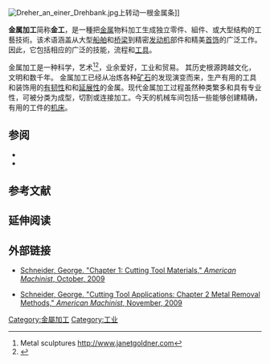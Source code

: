 {{expand|time=2014-07-15T12:42:29+00:00}}
[[File:Dreher_an_einer_Drehbank.jpg|thumb]]上转动一根金属条]]

'''金属加工'''简称'''金工'''，是一種把[[金属|金属]]物料加工生成独立零件、組件、或大型结构的工藝技術。该术语涵盖从大型[[船舶|船舶]]和[[桥梁|桥梁]]到精密[[发动机|发动机]]部件和精美[[首饰|首饰]]的广泛工作。 因此，它包括相应的广泛的技能，流程和[[工具|工具]]。

金属加工是一种科学，艺术<ref>Metal sculptures http://www.janetgoldner.com</ref><ref>{{cite web|url=http://idiotdiary.com/this-steampunk-metal-scupltures-by-igor-verniy-will-leave-your-jaws-wide-open/|title=Steampunk Metal Sculptures|date=|accessdate=2012-08-30|deadurl=yes|archiveurl=https://web.archive.org/web/20150707190819/http://idiotdiary.com/this-steampunk-metal-scupltures-by-igor-verniy-will-leave-your-jaws-wide-open/|archivedate=2015-07-07}}</ref>，业余爱好，工业和贸易。 其历史根源跨越文化，文明和数千年。 金属加工已经从冶炼各种[[矿石|矿石]]的发现演变而来，生产有用的工具和装饰用的[[延展性|有韧性]]和和[[延展性|延展性]]的金属。现代金属加工过程虽然种类繁多和具有专业性，可被分类为成型，切割或连接加工。今天的机械车间包括一些能够创建精确，有用的工件的[[机床|机床]]。

== 参阅 ==
* {{le|金属加工职业列表|List of metalworking occupations}}
* {{le|金属测试|Metal Testing}}

==参考文献==
{{reflist}}

== 延伸阅读 ==
{{Wikisource further reading}}

== 外部链接 ==
<!--
     Do not place advertisements here.
     COMMERCIAL LINKS WILL BE REMOVED.
     See this article's talk page, WP:EL, and WP:SPAM for more information.
     Wikipedia is not a link directory.  Consider submitting your link to DMOZ instead.
-->
{{Commons category}}
* {{En}}[https://web.archive.org/web/20100114053711/http://americanmachinist.com/304/Issue/Article/False/84907/Issue Schneider, George. "Chapter 1: Cutting Tool Materials," ''American Machinist'', October, 2009]
* {{En}}[https://archive.is/20130101204823/http://www.americanmachinist.com/304/Issue/Article/False/85010/Issue Schneider, George. "Cutting Tool Applications: Chapter 2 Metal Removal Methods," ''American Machinist'', November, 2009]

{{金屬加工}}

{{Authority control}}
[[Category:金屬加工|Category:金屬加工]]
[[Category:工业|Category:工业]]